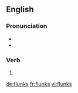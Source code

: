 ==English==

===Pronunciation===
* {{IPA|/flʌŋks/|lang=en}}
* {{rhymes|ʌŋks|lang=en}}

===Verb===
{{head|en|verb form}}

# {{en-third-person singular of|flunk}}

[[de:flunks]]
[[fr:flunks]]
[[vi:flunks]]